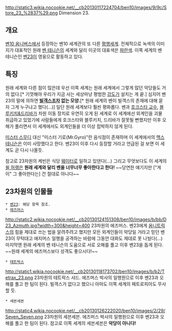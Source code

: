 http://static3.wikia.nocookie.net/__cb20130117224704/ben10/images/9/9c/Store_23_%2837%29.png
Dimension 23.

== 개요 ==
[[벤10 옴니버스]]에서 등장하는 벤10 세계관의 또 다른 [[평행세계]]. 전체적으로 녹색의 이미지가 대표적인 원래 [[벤 테니슨]]의 세계와 달리 이곳의 대표색은 [[파란색]].
이쪽 세계의 벤 테니슨인 [[벤23]]이 영웅으로 활동하고 있다.
== 특징 ==
원래 세계와 다른 점이 많은데 우선 이쪽 세계는 원래 세계에서 그렇게 많던 악당들도 거의 없다.[* 기껏해야 우리가 지금 사는 세상마냥 평범한 [[강도]]가 설치는 게 끝.] 심지어 벤 23의 말에 의하면 '''[[빌객스]]조차 없는 모양.'''[* 원래 세계의 벤이 빌객스의 존재에 대해 묻자 그게 누구냐고 했다(...)] 일단 원래 세계보다 훨씬 평화롭다.
벤과 [[호크스타 교수]], [[블루키치&드리바]]가 차원 이동 장치로 우연히 오게 된 세계로 이 세계에선 외계인을 괴물 취급하고 있었기에 사람들에게 호크스타와 블루키치, 드리바가 잘못될 뻔했지만 이후 오해가 풀리면서 이 세계에서도 외계인들을 더 이상 핍박하지 않게 된다.

[[미스터 스무디]] 대신 "미스터 기로(Mr.Gyro)"란 음식점이 존재하며 이 세계에서의 [[맥스 테니슨]]은 이미 사망했다고 한다. 벤23이 이후 다시 등장할 거라고 언급된 걸 보면 이 세계도 곧 다시 나올듯.

참고로 23차원의 케빈은 식당 [[웨이터]]로 일하고 있댄다(...) 그리고 무엇보다도 이 세계의 [[윌 허랭]]은 '''원래 세계와 달리 벤을 너무너무 좋아한다고 한다!''' ~~당연한 얘기지만 ["게이" 그 좋아한다는] 건 절대로 아니다~~
== 23차원의 인물들 ==
 * [[벤23]]: 해당 항목 참조.
 * [[에즈머스]]
http://static2.wikia.nocookie.net/__cb20130124151308/ben10/images/b/bb/D23_Azmuth.jpg?width=300&height=400 
23차원의 에즈머스. 벤23에게 [[옴니트릭스]]의 힘을 제대로 쓰는 법을 알려주려고 했지만 모든 외계인들이 악당일 거라고 믿던 벤23이 무턱대고 애지머스 일행을 공격하는 바람에 그동안 대화도 제대로 못 나눴다(...)
마지막엔 원래 세계의 벤 테니슨의 도움으로 서로 오해를 풀고 이후 벤23을 돕게 된다. ~~원래 세계의 에즈머스보다 성격도 좋으시다!~~
 * [[테트락스]]
http://static1.wikia.nocookie.net/__cb20130118173702/ben10/images/b/b2/Tetrax_23.png
23차원의 테트락스 샤드. 에즈머스 박사의 일행원으로 이후 벤23과 오해를 풀고 한 팀이 된다.
빌객스가 없다고 했으니 아마도 이쪽 세계의 페트로피아도 무사할 듯.
 * 세븐세븐
http://static4.wikia.nocookie.net/__cb20130126222020/ben10/images/2/29/Seven_Seven.png
23차원의 세븐세븐. 에즈머스 박사의 일행원으로 이후 벤23과 오해를 풀고 한 팀이 된다.
참고로 이쪽 세계의 세븐세븐은 '''악당이 아니다!'''

